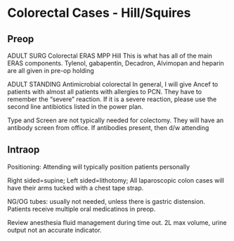 # Colorectal Cases - Hill/Squires

## Preop

ADULT SURG Colorectal ERAS MPP Hill This is what has all of the main ERAS components. Tylenol, gabapentin, Decadron, Alvimopan and heparin are all given in pre-op holding

ADULT STANDING Antimicrobial colorectal In general, I will give Ancef to patients with almost all patients with allergies to PCN. They have to remember the “severe” reaction. If it is a severe reaction, please use the second line antibiotics listed in the power plan.

Type and Screen are not typically needed for colectomy. They will have an antibody screen from office. If antibodies present, then d/w attending

## Intraop

Positioning: Attending will typically position patients personally

Right sided=supine; Left sided=lithotomy; All laparoscopic colon cases will have their arms tucked with a chest tape strap.

NG/OG tubes: usually not needed, unless there is gastric distension. Patients receive multiple oral medicatinos in preop.

Review anesthesia fluid management during time out. 2L max volume, urine output not an accurate indicator.
